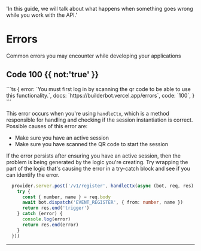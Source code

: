 
  'In this guide, we will talk about what happens when something goes wrong while you work with the API.'

# Errors
Common errors you may encounter while developing your applications

## Code 100 {{ not:'true' }}

<CodeGroup>
```ts
{
  error: `You must first log in by scanning the qr code to be able to use this functionality.`,
  docs: `https://builderbot.vercel.app/errors`,
  code: `100`,
}
```
</CodeGroup>

This error occurs when you're using `handleCtx`, which is a method responsible for handling and checking if the session instantiation is correct. Possible causes of this error are:

- Make sure you have an active session
- Make sure you have scanned the QR code to start the session

If the error persists after ensuring you have an active session, then the problem is being generated by the logic you're creating. Try wrapping the part of the logic that's causing the error in a try-catch block and see if you can identify the error.
<CodeGroup>
```ts
  provider.server.post('/v1/register', handleCtx(async (bot, req, res) => {
    try {
      const { number, name } = req.body
      await bot.dispatch('EVENT_REGISTER', { from: number, name })
      return res.end('trigger')
    } catch (error) {
      console.log(error)
      return res.end(error)
    }
  }))
```
</CodeGroup>

---

<Guides />

<Resources />
